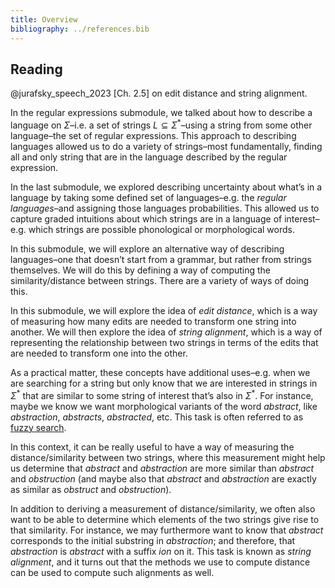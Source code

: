 ```yaml
---
title: Overview
bibliography: ../references.bib
---
```


::: {.callout-tip}
## Reading

@jurafsky_speech_2023[Ch. 2.5] on edit distance and string alignment. 
:::

In the regular expressions submodule, we talked about how to describe a language on $\Sigma$–i.e. a set of strings $L \subseteq \Sigma^*$–using a string from some other language–the set of regular expressions. This approach to describing languages allowed us to do a variety of strings–most fundamentally, finding all and only string that are in the language described by the regular expression.

In the last submodule, we explored describing uncertainty about what's in a language by taking some defined set of languages–e.g. the *regular languages*–and assigning those languages probabilities. This allowed us to capture graded intuitions about which strings are in a language of interest–e.g. which strings are possible phonological or morphological words.

In this submodule, we will explore an alternative way of describing languages–one that doesn't start from a grammar, but rather from strings themselves. We will do this by defining a way of computing the similarity/distance between strings. There are a variety of ways of doing this. 

In this submodule, we will explore the idea of *edit distance*, which is a way of measuring how many edits are needed to transform one string into another. We will then explore the idea of *string alignment*, which is a way of representing the relationship between two strings in terms of the edits that are needed to transform one into the other.

As a practical matter, these concepts have additional uses–e.g. when we are searching for a string but only know that we are interested in strings in $\Sigma^*$ that are similar to some string of interest that's also in $\Sigma^*$. For instance, maybe we know we want morphological variants of the word *abstract*, like *abstraction*, *abstracts*, *abstracted*, etc. This task is often referred to as [fuzzy search](https://en.wikipedia.org/wiki/Approximate_string_matching).

In this context, it can be really useful to have a way of measuring the distance/similarity between two strings, where this measurement might help us determine that *abstract* and *abstraction* are more similar than *abstract* and *obstruction* (and maybe also that *abstract* and *abstraction* are exactly as similar as *obstruct* and *obstruction*). 

In addition to deriving a measurement of distance/similarity, we often also want to be able to determine which elements of the two strings give rise to that similarity. For instance, we may furthermore want to know that *abstract* corresponds to the initial substring in *abstraction*; and therefore, that *abstraction* is *abstract* with a suffix *ion* on it. This task is known as *string alignment*, and it turns out that the methods we use to compute distance can be used to compute such alignments as well.